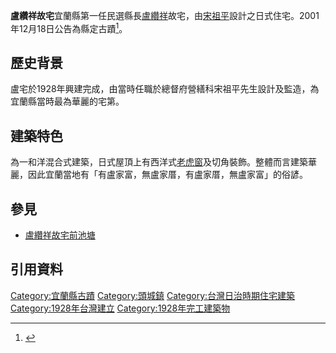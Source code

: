 {{tw monument
|name=盧纘祥故宅
|formername=
|image=盧纘祥故宅內景.jpg
|imagename=
|othername=
|formalname=
|level= 縣定古蹟
|class= 宅第
|time= {{flagicon|Empire of Japan}} 日本昭和三年（1928年）
|material= 磚、木混合
|location= {{TWN}}[[宜蘭縣|宜蘭縣]][[頭城鎮|頭城鎮]]和平街139號
|open= 
|cost= 
|website=
|reg_url =https://nchdb.boch.gov.tw/assets/overview/monument/20011218000001
}}
'''盧纘祥故宅'''宜蘭縣第一任民選縣長[[盧纘祥|盧纘祥]]故宅，由[[宋祖平|宋祖平]]設計之日式住宅。2001年12月18日公告為縣定古蹟<ref>{{Cite web|url=https://nchdb.boch.gov.tw/assets/advanceSearch/monument/20011218000001|title=盧纘祥故宅|accessdate=|work=文化部文化資產局|publisher=|date=|archive-date=2019-06-08|archive-url=https://web.archive.org/web/20190608100911/https://nchdb.boch.gov.tw/assets/advanceSearch/monument/20011218000001|dead-url=no}}</ref>。

==歷史背景==
盧宅於1928年興建完成，由當時任職於總督府營繕科宋祖平先生設計及監造，為宜蘭縣當時最為華麗的宅第。

==建築特色==
為一和洋混合式建築，日式屋頂上有西洋式[[老虎窗|老虎窗]]及切角裝飾。整體而言建築華麗，因此宜蘭當地有「有盧家富，無盧家厝，有盧家厝，無盧家富」的俗諺。

==參見==
*[[盧纘祥故宅前池塘|盧纘祥故宅前池塘]]
==引用資料==
<references/>

{{commons category|Tucheng Lu Family Mansion}}

{{Taiwanese building-stub}}
{{宜蘭縣文化資產}}
{{宜蘭縣古蹟}}
[[Category:宜蘭縣古蹟|Category:宜蘭縣古蹟]]
[[Category:頭城鎮|Category:頭城鎮]]
[[Category:台灣日治時期住宅建築|Category:台灣日治時期住宅建築]]
[[Category:1928年台灣建立|Category:1928年台灣建立]]
[[Category:1928年完工建築物|Category:1928年完工建築物]]